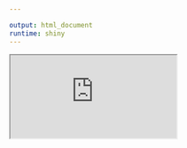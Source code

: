 ```yaml
---

output: html_document
runtime: shiny
---
```



<iframe src="https://cromwell421.shinyapps.io/qb_comparison/"> 
</iframe>